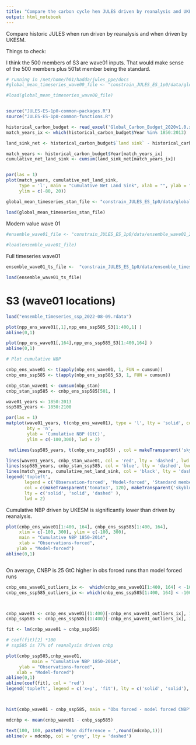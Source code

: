 ```yaml
---
title: "Compare the carbon cycle hen JULES driven by reanalysis and UKESM"
output: html_notebook
---
```


Compare historic JULES when run driven by reanalysis and when driven by UKESM.

Things to check:

I think the 500 members of S3 are wave01 inputs. That would make sense of the 500 members plus 501st member being the standard.

```r

# running in /net/home/h01/hadda/jules_ppe/docs
#global_mean_timeseries_wave00_file <- "constrain_JULES_ES_1p0/data/global_mean_timeseries_wave00_2022-09-13.rdata"

#load(global_mean_timeseries_wave00_file)


source("JULES-ES-1p0-common-packages.R")
source("JULES-ES-1p0-common-functions.R")
```

```r
historical_carbon_budget <- read_excel('Global_Carbon_Budget_2020v1.0.xlsx', sheet = "Historical Budget", skip = 15, n_max = 270)
match_years_ix <- which(historical_carbon_budget$Year %in% 1850:2013)

land_sink_net <- historical_carbon_budget$`land sink` - historical_carbon_budget$`land-use change emissions`

match_years <- historical_carbon_budget$Year[match_years_ix]
cumulative_net_land_sink <- cumsum(land_sink_net[match_years_ix])


par(las = 1)
plot(match_years, cumulative_net_land_sink,
     type = 'l', main = "Cumulative Net Land Sink", xlab = "", ylab = "GtC",
     ylim = c(-80, 20))

```



```r


global_mean_timeseries_stan_file <- "constrain_JULES_ES_1p0/data/global_mean_timeseries_stan_2022-09-13.rdata"

load(global_mean_timeseries_stan_file)

```


Modern value wave 01
```r
#ensemble_wave01_file <- "constrain_JULES_ES_1p0/data/ensemble_wave01_2022-04-08.rdata"
  
#load(ensemble_wave01_file)


```

Full timeseries wave01
```r

ensemble_wave01_ts_file <-  "constrain_JULES_ES_1p0/data/ensemble_timeseries_wave01_2022-09-14.rdata"

load(ensemble_wave01_ts_file)


```


# S3 (wave01 locations)
```r

load("ensemble_timeseries_ssp_2022-08-09.rdata")

```

```r

plot(npp_ens_wave01[,1],npp_ens_ssp585_S3[1:400,1] )
abline(0,1)


```

```r


plot(npp_ens_wave01[,164],npp_ens_ssp585_S3[1:400,164] )
abline(0,1)

```



```r

# Plot cumulative NBP

cnbp_ens_wave01 <- t(apply(nbp_ens_wave01, 1, FUN = cumsum))
cnbp_ens_ssp585 <- t(apply(nbp_ens_ssp585_S3, 1, FUN = cumsum))

cnbp_stan_wave01 <- cumsum(nbp_stan)
cnbp_stan_ssp585 <- cnbp_ens_ssp585[501, ]

wave01_years <- 1850:2013
ssp585_years <- 1850:2100

par(las = 1)
matplot(wave01_years, t(cnbp_ens_wave01), type = 'l', lty = 'solid', col = makeTransparent('tomato3', 120), xlab = '',
        bty = 'n', 
        ylab = 'Cumulative NBP (GtC)', 
        ylim = c(-100,300), lwd = 2)

 matlines(ssp585_years, t(cnbp_ens_ssp585) , col = makeTransparent('skyblue3', 120), lty = 'solid', lwd = 2)

lines(wave01_years, cnbp_stan_wave01, col = 'red', lty = 'dashed', lwd = 2)
lines(ssp585_years, cnbp_stan_ssp585, col = 'blue', lty = 'dashed', lwd = 2)
lines(match_years, cumulative_net_land_sink, col = 'black', lty = 'dashed', lwd = 2)
legend('topleft', 
       legend = c('Observation-forced', 'Model-forced', 'Standard member'),
       col = c(makeTransparent('tomato3', 120), makeTransparent('skyblue3', 120), 'darkgrey'), 
       lty = c('solid', 'solid', 'dashed' ),
       lwd = 2)


```


Cumulative NBP driven by UKESM is significantly lower than driven by reanalysis.
```r


plot(cnbp_ens_wave01[1:400, 164], cnbp_ens_ssp585[1:400, 164],
     xlim = c(-100, 300), ylim = c(-100, 300),
     main = "Cumulative NBP 1850-2014",
     xlab = "Observations-forced",
    ylab = "Model-forced")
abline(0,1)



```
On average, CNBP is 25 GtC higher in obs forced runs than model forced runs
```r


cnbp_ens_wave01_outliers_ix <-  which(cnbp_ens_wave01[1:400, 164] < -1000 | cnbp_ens_wave01[1:400, 164] > 1000)
cnbp_ens_ssp585_outliers_ix <- which(cnbp_ens_ssp585[1:400, 164] < -1000 | cnbp_ens_ssp585[1:400, 164] > 1000) # none



cnbp_wave01 <- cnbp_ens_wave01[(1:400)[-cnbp_ens_wave01_outliers_ix], 164]
cnbp_ssp585 <- cnbp_ens_ssp585[(1:400)[-cnbp_ens_wave01_outliers_ix], 164]

fit <- lm(cnbp_wave01 ~ cnbp_ssp585)

# coef(fit)[2] *100
# ssp585 is 77% of reanalysis driven cnbp

plot(cnbp_ssp585,cnbp_wave01,
          main = "Cumulative NBP 1850-2014",
     ylab = "Observations-forced",
    xlab = "Model-forced")
abline(0,1)
abline(coef(fit), col = 'red')
legend('topleft', legend = c('x=y', 'fit'), lty = c('solid', 'solid'), col = c('black', 'red'))




```
```r


hist(cnbp_wave01 - cnbp_ssp585, main = "Obs forced - model forced CNBP")

mdcnbp <- mean(cnbp_wave01 - cnbp_ssp585)

text(100, 100, paste0('Mean difference = ',round(mdcnbp,1)))
abline(v = mdcnbp, col = 'grey', lty = 'dashed')



```


